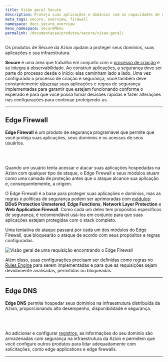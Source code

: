 ```yaml
---
title: Visão geral Secure
description: Proteja suas aplicações e domínios com as capacidades de edge computing.
meta_tags: secure, overview, firewall
namespace: docs_secure_overview
menu_namespace: secureMenu
permalink: /documentacao/produtos/secure/visao-geral/
---
```



Os produtos de Secure da Azion ajudam a proteger seus domínios, suas aplicações e sua infraestrutura.

**Secure** é uma área que trabalha em conjunto com o [processo de criação](/pt-br/documentacao/produtos/guias/build/visao-geral/) e se integra à observabilidade. Ao construir aplicações, a segurança deve ser parte do processo desde o início: elas caminham lado a lado. Uma vez configurado o processo de criação e segurança, você também deve constantemente [observar](/pt-br/documentacao/produtos/observe/) suas aplicações e regras de segurança implementadas para garantir que estejam funcionando conforme o esperado e para que você possa tomar decisões rápidas e fazer alterações nas configurações para continuar protegendo-as.

---

## Edge Firewall

**Edge Firewall** é um produto de segurança programável que permite que você proteja suas aplicações, seus domínios e os acessos de seus usuários.

<LinkButton link="/pt-br/documentacao/produtos/edge-firewall/" outlined label="saiba mais sobre Edge Firewall" /> <br></br>

<LinkButton link="/pt-br/documentacao/produtos/guias/secure/edge-firewall-definir-main-settings/" outlined label="consulte o guia de configurações principais do Edge Firewall" />

Quando um usuário tenta acessar e atacar suas aplicações hospedadas na Azion com qualquer tipo de ataque, o Edge Firewall e seus módulos atuam como uma camada de proteção antes que o ataque alcance sua aplicação e, consequentemente, a origem.

O Edge Firewall é a base para proteger suas aplicações e domínios, mas as regras e políticas de segurança podem ser aprimoradas com [módulos](/pt-br/documentacao/produtos/guias/secure/edge-firewall-definir-main-settings/#modulos): **DDoS Protection Unmetered**, **Edge Functions**, **Network Layer Protection** e **Web Application Firewall**. Como cada um deles tem propósitos específicos de segurança, é recomendável usá-los em conjunto para que suas aplicações estejam protegidas com o stack completo.

Uma tentativa de ataque passará por cada um dos módulos do Edge Firewall, que bloquearão o ataque de acordo com seus propósitos e regras configuradas.

![Visão geral de uma requisição encontrando o Edge Firewall](/assets/docs/images/uploads/edge-firewall-overview.png)

Além disso, suas configurações precisam ser definidas como regras no [Rules Engine](/pt-br/documentacao/produtos/secure/edge-firewall/rules-engine/) para serem implementadas e para que as requisições sejam devidamente analisadas, permitidas ou bloqueadas.

<LinkButton link="/pt-br/documentacao/produtos/guias/secure/trabalhar-com-rules-engine/" outlined label="saiba mais sobre Rules Engine para o Edge Firewall" />

---

## Edge DNS

**Edge DNS** permite hospedar seus domínios na infraestrutura distribuída da Azion, proporcionando alto desempenho, disponibilidade e segurança.

<LinkButton link="/pt-br/documentacao/produtos/secure/edge-dns/" outlined label="saiba mais sobre Edge DNS" /> <br></br>

<LinkButton link="/pt-br/documentacao/produtos/guias/secure/edge-dns-definir-main-settings/" outlined label="consulte o guia de configurações principais do Edge DNS" />

Ao adicionar e configurar [registros](/pt-br/documentacao/produtos/guias/secure/adicionar-registros/), as informações do seu domínio são armazenadas com segurança na infraestrutura da Azion e permitem que você configure outros produtos para lidar adequadamente com solicitações, como edge applications e edge firewalls.

---


